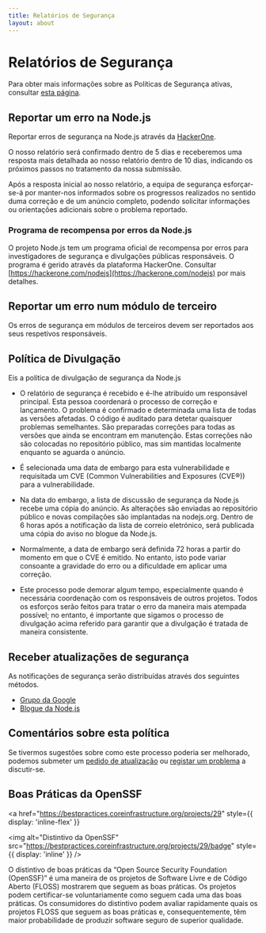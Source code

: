 ```yaml
---
title: Relatórios de Segurança
layout: about
---
```


# Relatórios de Segurança

Para obter mais informações sobre as Políticas de Segurança ativas, consultar [esta página](https://github.com/nodejs/node/security/policy).

## Reportar um erro na Node.js

Reportar erros de segurança na Node.js através da [HackerOne](https://hackerone.com/nodejs).

O nosso relatório será confirmado dentro de 5 dias e receberemos uma resposta mais detalhada ao nosso relatório dentro de 10 dias, indicando os próximos passos no tratamento da nossa submissão.

Após a resposta inicial ao nosso relatório, a equipa de segurança esforçar-se-á por manter-nos informados sobre os progressos realizados no sentido duma correção e de um anúncio completo, podendo solicitar informações ou orientações adicionais sobre o problema reportado.

### Programa de recompensa por erros da Node.js

O projeto Node.js tem um programa oficial de recompensa por erros para investigadores de segurança e divulgações públicas responsáveis. O programa é gerido através da plataforma HackerOne. Consultar [https://hackerone.com/nodejs](https://hackerone.com/nodejs) por mais detalhes.

## Reportar um erro num módulo de terceiro

Os erros de segurança em módulos de terceiros devem ser reportados aos seus respetivos responsáveis.

## Política de Divulgação

Eis a política de divulgação de segurança da Node.js

- O relatório de segurança é recebido e é-lhe atribuído um responsável principal. Esta pessoa coordenará o processo de correção e lançamento. O problema é confirmado e determinada uma lista de todas as versões afetadas. O código é auditado para detetar quaisquer problemas semelhantes. São preparadas correções para todas as versões que ainda se encontram em manutenção. Estas correções não são colocadas no repositório público, mas sim mantidas localmente enquanto se aguarda o anúncio.

- É selecionada uma data de embargo para esta vulnerabilidade e requisitada um CVE (Common Vulnerabilities and Exposures (CVE®)) para a vulnerabilidade.

- Na data do embargo, a lista de discussão de segurança da Node.js recebe uma cópia do anúncio. As alterações são enviadas ao repositório público e novas compilações são implantadas na nodejs.org. Dentro de 6 horas após a notificação da lista de correio eletrónico, será publicada uma cópia do aviso no blogue da Node.js.

- Normalmente, a data de embargo será definida 72 horas a partir do momento em que o CVE é emitido. No entanto, isto pode variar consoante a gravidade do erro ou a dificuldade em aplicar uma correção.

- Este processo pode demorar algum tempo, especialmente quando é necessária coordenação com os responsáveis de outros projetos. Todos os esforços serão feitos para tratar o erro da maneira mais atempada possível; no entanto, é importante que sigamos o processo de divulgação acima referido para garantir que a divulgação é tratada de maneira consistente.

## Receber atualizações de segurança

As notificações de segurança serão distribuídas através dos seguintes métodos.

- [Grupo da Google](https://groups.google.com/group/nodejs-sec)
- [Blogue da Node.js](/blog)

## Comentários sobre esta política

Se tivermos sugestões sobre como este processo poderia ser melhorado, podemos submeter um [pedido de atualização](https://github.com/nodejs/nodejs.org) ou [registar um problema](https://github.com/nodejs/security-wg/issues/new) a discutir-se.

## Boas Práticas da OpenSSF

<a
  href="https://bestpractices.coreinfrastructure.org/projects/29"
  style={{ display: 'inline-flex' }}
>
  <img
    alt="Distintivo da OpenSSF"
    src="https://bestpractices.coreinfrastructure.org/projects/29/badge"
    style={{ display: 'inline' }}
  />
</a>

O distintivo de boas práticas da “Open Source Security Foundation (OpenSSF)” é uma maneira de os projetos de Software Livre e de Código Aberto (FLOSS) mostrarem que seguem as boas práticas. Os projetos podem certificar-se voluntariamente como seguem cada uma das boas práticas. Os consumidores do distintivo podem avaliar rapidamente quais os projetos FLOSS que seguem as boas práticas e, consequentemente, têm maior probabilidade de produzir software seguro de superior qualidade.
